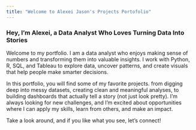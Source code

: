 ```yaml
---
title: "Welcome to Alexei Jason's Projects Portofolio"
---
```


###  Hey, I'm Alexei, a Data Analyst Who Loves Turning Data Into Stories

Welcome to my portfolio. I am a data analyst who enjoys making sense of numbers and transforming them into valuable insights. I work with Python, R, SQL, and Tableau to explore data, uncover patterns, and create visuals that help people make smarter decisions.

In this portfolio, you will find some of my favorite projects. from digging deep into messy datasets, creating clean and meaningful analyses, to building dashboards that actually tell a story (not just look pretty). I'm always looking for new challenges, and I’m excited about opportunities where I can apply my skills, learn from others, and make an impact.

Take a look around, and if you like what you see, let's connect!

